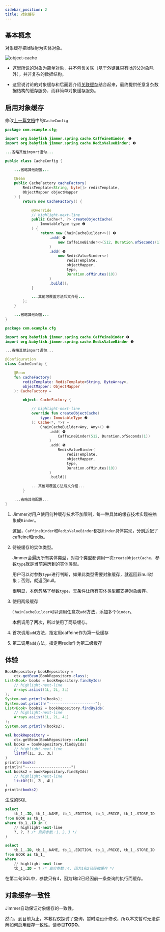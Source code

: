 ```yaml
---
sidebar_position: 2
title: 对象缓存
---
```



## 基本概念

对象缓存把id映射为实体对象。

![object-cache](@site/static/img/object-cache.jpeg)

-   这里所说的对象为简单对象，并不包含关联（基于外键且只有id的父对象除外），并非复杂的数据结构。

-   这里说讨论的对象缓存和后面要介绍[关联缓存](./association)结合起来，最终提供任意复杂数据结构的缓存服务，而非简单对象缓存服务。

## 启用对象缓存

修改[上一篇文档](./intro)中的`CacheConfig`

<Tabs groupId="language">
<TabItem value="java" label="Java">

```java
package com.example.cfg;

import org.babyfish.jimmer.spring.cache.CaffeineBinder; ❶
import org.babyfish.jimmer.spring.cache.RedisValueBinder; ❶

...省略其他import语句...

public class CacheConfig {

    ...省略其他配置...

    @Bean
    public CacheFactory cacheFactory(
        RedisTemplate<String, byte[]> redisTemplate,
        ObjectMapper objectMapper
    ) {
        return new CacheFactory() {

            @Override
            // highlight-next-line
            public Cache<?, ?> createObjectCache(
                ImmutableType type ❷
            ) {
                return new ChainCacheBuilder<>() ❸
                    .add( ❹
                        new CaffeineBinder<>(512, Duration.ofSeconds(1))
                    )
                    .add( ❺
                        new RedisValueBinder<>(
                            redisTemplate, 
                            objectMapper, 
                            type, 
                            Duration.ofMinutes(10))
                    )
                    .build();
            }

            ...其他可覆盖方法后文介绍...
        };
    }

    ...省略其他配置...
}
```

</TabItem>
<TabItem value="kotlin" label="Kotlin">

```kotlin
package com.example.cfg

import org.babyfish.jimmer.spring.cache.CaffeineBinder ❶
import org.babyfish.jimmer.spring.cache.RedisValueBinder ❶

...省略其他import语句...

@Configuration
class CacheConfig {

    @Bean
    fun cacheFactory(
        redisTemplate: RedisTemplate<String, ByteArray>,
        objectMapper: ObjectMapper
    ): CacheFactory =

        object: CacheFactory {

            // highlight-next-line
            override fun createObjectCache(
                type: ImmutableType ❷
            ): Cache<*, *>? =
                ChainCacheBuilder<Any, Any>() ❸
                    .add( ❹
                        CaffeineBinder(512, Duration.ofSeconds(1))
                    )
                    .add( ❺
                        RedisValueBinder(
                            redisTemplate, 
                            objectMapper, 
                            type, 
                            Duration.ofMinutes(10))
                    )
                    .build()

            ...其他可覆盖方法后文介绍...
        }

    ...省略其他配置...
}
```

</TabItem>
</Tabs>

1.  Jimmer对用户使用何种缓存技术不加限制，每一种具体的缓存技术实现被抽象成`Binder`。

    这里，`CaffineBinder`和`RedisValueBinder`都是`Binder`具体实现，分别适配了caffeine和redis。

2.  待被缓存的实体类型。

    Jimmer会遍历所有实体类型，对每个类型都调用一次`createObjectCache`，参数`type`就是当前遍历到的实体类型。

    用户可以对参数`type`进行判断，如果此类型需要对象缓存，就返回非null对象；否则，就返回null。

    很明显，本例忽略了参数`type`，无条件让所有实体类型都支持对象缓存。

3.  使用两级缓存

    `ChainCacheBuilder`可以调用任意次`add`方法，添加多个`Binder`。
    
    本例调用了两次，所以使用了两级缓存。

4.  首次调用`add`方法，指定用caffeine作为第一级缓存

5.  第二调用`add`方法，指定用redis作为第二级缓存

## 体验

<Tabs groupId="language">
<TabItem value="java" label="Java">

```java
BookRepository bookRepository = 
    ctx.getBean(BookRepository.class);
List<Book> books = bookRepository.findByIds(
    // highlight-next-line
    Arrays.asList(1L, 2L, 3L)
);
System.out.println(books);
System.out.println("---------------------");
List<Book> books2 = bookRepository.findByIds(
    // highlight-next-line
    Arrays.asList(1L, 2L, 4L)
);
System.out.println(books2);
```

</TabItem>
<TabItem value="kotlin" label="Kotlin">

```kotlin title="Author.kt"
val bookRepository = 
    ctx.getBean(BookRepository::class)
val books = bookRepository.findByIds(
    // highlight-next-line
    listOf(1L, 2L, 3L)
)
println(books)
println("---------------------")
val books2 = bookRepository.findByIds(
    // highlight-next-line
    listOf(1L, 2L, 4L)
)
println(books2)
```

</TabItem>
</Tabs>

生成的SQL

```sql
select 
    tb_1_.ID, tb_1_.NAME, tb_1_.EDITION, tb_1_.PRICE, tb_1_.STORE_ID 
from BOOK as tb_1_ 
where tb_1_.ID in (
    // highlight-next-line
    ?, ?, ? /* 真实参数：1、2、3 */
)

select 
    tb_1_.ID, tb_1_.NAME, tb_1_.EDITION, tb_1_.PRICE, tb_1_.STORE_ID 
from BOOK as tb_1_ 
where 
    // highlight-next-line
    tb_1_.ID = ? /* 真实参数：4, 因为1和2已经被缓存 */
```

在第二句SQL中，参数只有4，因为1和2已经因前一条查询的执行而缓存。

## 对象缓存一致性

Jimmer自动保证对象缓存的一致性。

然而，到目前为止，本教程仅探讨了查询，暂时没设计修改，所以本文暂时无法讲解如何启用缓存一致性。请参见**TODO**。